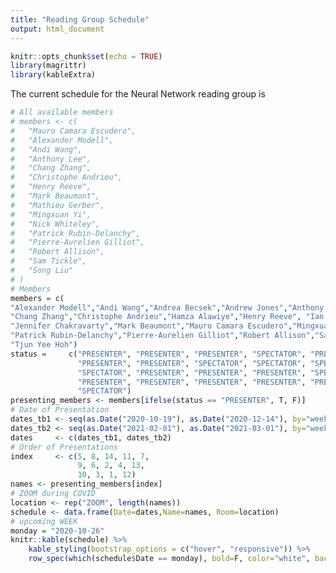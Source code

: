 ```yaml
---
title: "Reading Group Schedule"
output: html_document
---
```


```r
knitr::opts_chunk$set(echo = TRUE)
library(magrittr)
library(kableExtra)
```

The current schedule for the Neural Network reading group is


```r
# All available members
# members <- c(
#   "Mauro Camara Escudero", 
#   "Alexander Modell", 
#   "Andi Wang", 
#   "Anthony Lee", 
#   "Chang Zhang", 
#   "Christophe Andrieu",
#   "Henry Reeve", 
#   "Mark Beaumont", 
#   "Mathieu Gerber", 
#   "Mingxuan Yi", 
#   "Nick Whiteley", 
#   "Patrick Rubin-Delanchy", 
#   "Pierre-Aurelien Gilliot", 
#   "Robert Allison",
#   "Sam Tickle", 
#   "Song Liu"
# )
# Members
members = c(
"Alexander Modell","Andi Wang","Andrea Becsek","Andrew Jones","Anthony Lee",
"Chang Zhang","Christophe Andrieu","Hamza Alawiye","Henry Reeve", "Ian Gallagher", 
"Jennifer Chakravarty","Mark Beaumont","Mauro Camara Escudero","Mingxuan Yi","Nick Whiteley",
"Patrick Rubin-Delanchy","Pierre-Aurelien Gilliot","Robert Allison","Sam Tickle","Song Liu",
"Tjun Yee Hoh")
status =     c("PRESENTER", "PRESENTER", "PRESENTER", "SPECTATOR", "PRESENTER", 
               "PRESENTER", "PRESENTER", "SPECTATOR", "SPECTATOR", "SPECTATOR",
               "SPECTATOR", "PRESENTER", "PRESENTER", "PRESENTER", "SPECTATOR", 
               "PRESENTER", "PRESENTER", "PRESENTER", "PRESENTER", "PRESENTER", 
               "SPECTATOR")
presenting_members <- members[ifelse(status == "PRESENTER", T, F)]
# Date of Presentation
dates_tb1 <- seq(as.Date("2020-10-19"), as.Date("2020-12-14"), by="weeks")
dates_tb2 <- seq(as.Date("2021-02-01"), as.Date("2021-03-01"), by="weeks")
dates     <- c(dates_tb1, dates_tb2)
# Order of Presentations
index     <- c(5, 8, 14, 11, 7, 
               9, 6, 2, 4, 13, 
               10, 3, 1, 12)
names <- presenting_members[index]
# ZOOM during COVID
location <- rep("ZOOM", length(names))
schedule <- data.frame(Date=dates,Name=names, Room=location)
# upcoming WEEK
monday = "2020-10-26"
knitr::kable(schedule) %>% 
    kable_styling(bootstrap_options = c("hover", "responsive")) %>% 
    row_spec(which(schedule$Date == monday), bold=F, color="white", background="#0066ff")
```



<!-- <style> -->
<!-- table, th, td { -->
<!--   border: 1px solid black; -->
<!--   border-collapse: collapse; -->
<!-- } -->
<!-- th, td { -->
<!--   padding: 15px; -->
<!-- } -->
<!-- </style> -->

<!-- <table> -->
<!--   <tr> -->
<!--     <th>Date</th> -->
<!--     <th>Name</th> -->
<!--   </tr> -->
<!--   <tr> -->
<!--     <td>17th December</td> -->
<!--     <td>Anthony Lee</td> -->
<!--   </tr> -->
<!--   <tr> -->
<!--     <td>14th January</td> -->
<!--     <td>Song Liu</td> -->
<!--   </tr> -->
<!--   <tr> -->
<!--     <td>21st January</td> -->
<!--     <td>Mark Beaumont</td> -->
<!--   </tr> -->
<!--   <tr> -->
<!--     <td>28th January</td> -->
<!--     <td>Mauro Camara Escudero</td> -->
<!--   </tr> -->
<!--   <tr> -->
<!--     <td>4th February</td> -->
<!--     <td>Patrick Rubin-Delanchy</td> -->
<!--   </tr> -->
<!--   <tr> -->
<!--     <td>11th February</td> -->
<!--     <td>Andi Wang</td> -->
<!--   </tr> -->
<!--   <tr> -->
<!--     <td>18th February</td> -->
<!--     <td>Mathieu Gerber</td> -->
<!--   </tr> -->
<!--   <tr> -->
<!--     <td>25th February</td> -->
<!--     <td>Nick Whiteley</td> -->
<!--   </tr> -->
<!-- </table> -->


